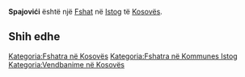 {{Fshat në Kosovës
 | Emri                = Spajovići
| srp_N_name = Spajovići
| srp_N_FULL_NAME_RO = Spajovići
| srp_N_FULL_NAME_ND_RO = Spajovici
| srp_N_SORT_NAME_RG = SPAJOVICI
| srp_N_FULL_NAME_RG = Spajovići
| srp_N_FULL_NAME_ND_RG = Spajovici

 | Emri (Rasa dhanore) = 
 | Figura              = 
 | Shteti              = Kosovo
 | Komuna              = Istog
 | Kodi postar         = 
 | Sipërfaqja          = 

 | Popullsia           = 

 | Regj. i popullsisë  = 
 | Dend. e popullsisë  = 
 | Faqja zyrtare       = 
 <!--- Koordinatat ----> 
 | Gjerësia            = 42.523681
 | Gjatësia            = 21.34498
 | Lartësia            = 
}}
'''Spajovići''' është një [[Fshat]] në [[Istog]] të [[Kosovës]].

<!-- == Gjeografia == -->
<!-- == Historia == -->
<!-- == Demografia == -->
== Shih edhe ==
{{Komuna Istog}}
{{Kosovo-Administrata-Cung}}

[[Kategoria:Fshatra në Kosovës]]
[[Kategoria:Fshatra në Kommunes Istog]]
[[Kategoria:Vendbanime në Kosovës]]